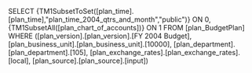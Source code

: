 SELECT {TM1SubsetToSet([plan_time].[plan_time],"plan_time_2004_qtrs_and_month","public")} ON 0, {TM1SubsetAll([plan_chart_of_accounts])} ON 1 FROM [plan_BudgetPlan] WHERE ([plan_version].[plan_version].[FY 2004 Budget], [plan_business_unit].[plan_business_unit].[10000], [plan_department].[plan_department].[105], [plan_exchange_rates].[plan_exchange_rates].[local], [plan_source].[plan_source].[input])